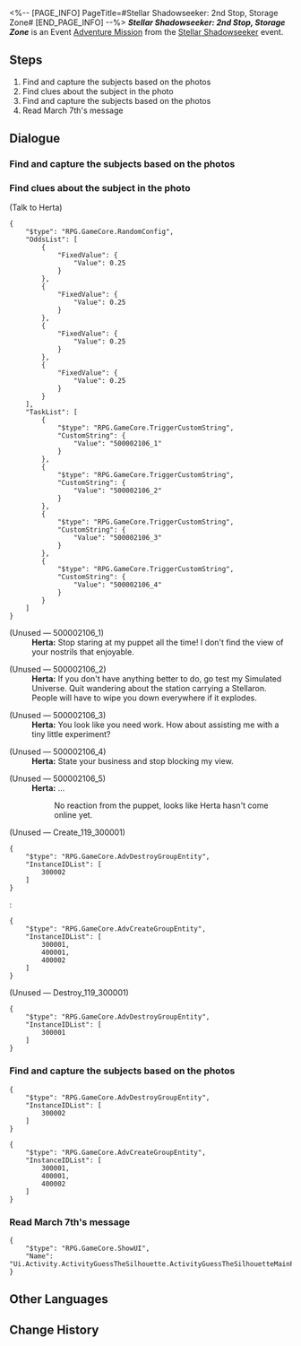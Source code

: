 <%-- [PAGE_INFO]
PageTitle=#Stellar Shadowseeker: 2nd Stop, Storage Zone#
[END_PAGE_INFO] --%>
{{Stub|Dialogue.}}
{{Mission Infobox
|id            = 8002102
|title         = 
|image         = <!--Mission Stellar Shadowseeker 2nd Stop, Storage Zone.png-->
|type          = Adventure
|event_name    = Stellar Shadowseeker
|chapter       = 
|requirements  = 
* Reach [[Trailblaze Level]] 21
* [[Adventure Mission]] ''[[Stellar Shadowseeker: 1st Stop, Master Control Zone]]'' completed
|summary       = <!--official mission summary from Fate's Atlas-->
|characters    = Herta; Trailblazer
|startLocation = [[Herta Space Station]] - [[Storage Zone]]
|world         = Herta Space Station
|area          = Storage Zone
|prev          = Stellar Shadowseeker: 1st Stop, Master Control Zone
|next          = Stellar Shadowseeker: 3rd Stop, Supply Zone
|rewards       = Stellar Jade*70; Refined Aether*4; Arrow of the Demon Slayer*3; Credit*40,000
}}
'''''Stellar Shadowseeker: 2nd Stop, Storage Zone''''' is an Event [[Adventure Mission]] from the [[Stellar Shadowseeker]] event.

==Steps==
# Find and capture the subjects based on the photos
# Find clues about the subject in the photo
# Find and capture the subjects based on the photos
# Read March 7th's message

<!--
==Gameplay Notes==

--><!--
==Trial Character==

-->
==Dialogue==
{{Stub Dialogue}}

===Find and capture the subjects based on the photos{{subst:void|<!--800210201-->}}===
{{Mission Description|type=adventure|location=Storage Zone|The shadowy object in the photo looks somewhat familiar. It must be something from the Storage Zone...}}
{{Dialogue Start}}
{{Dialogue End}}

===Find clues about the subject in the photo{{subst:void|<!--800210203-->}}===
{{Dialogue Start}}


;(Talk to Herta)
<pre>{
	"$type": "RPG.GameCore.RandomConfig",
	"OddsList": [
		{
			"FixedValue": {
				"Value": 0.25
			}
		},
		{
			"FixedValue": {
				"Value": 0.25
			}
		},
		{
			"FixedValue": {
				"Value": 0.25
			}
		},
		{
			"FixedValue": {
				"Value": 0.25
			}
		}
	],
	"TaskList": [
		{
			"$type": "RPG.GameCore.TriggerCustomString",
			"CustomString": {
				"Value": "500002106_1"
			}
		},
		{
			"$type": "RPG.GameCore.TriggerCustomString",
			"CustomString": {
				"Value": "500002106_2"
			}
		},
		{
			"$type": "RPG.GameCore.TriggerCustomString",
			"CustomString": {
				"Value": "500002106_3"
			}
		},
		{
			"$type": "RPG.GameCore.TriggerCustomString",
			"CustomString": {
				"Value": "500002106_4"
			}
		}
	]
}</pre>
;(Unused &mdash; 500002106_1)
:'''Herta:''' Stop staring at my puppet all the time! I don't find the view of your nostrils that enjoyable.

;(Unused &mdash; 500002106_2)
:'''Herta:''' If you don't have anything better to do, go test my Simulated Universe. Quit wandering about the station carrying a Stellaron. People will have to wipe you down everywhere if it explodes.

;(Unused &mdash; 500002106_3)
:'''Herta:''' You look like you need work. How about assisting me with a tiny little experiment?

;(Unused &mdash; 500002106_4)
:'''Herta:''' State your business and stop blocking my view.

;(Unused &mdash; 500002106_5)
:'''Herta:''' ...
::No reaction from the puppet, looks like Herta hasn't come online yet.

;(Unused &mdash; Create_119_300001)
<pre>{
	"$type": "RPG.GameCore.AdvDestroyGroupEntity",
	"InstanceIDList": [
		300002
	]
}</pre>
:<pre>{
	"$type": "RPG.GameCore.AdvCreateGroupEntity",
	"InstanceIDList": [
		300001,
		400001,
		400002
	]
}</pre>

;(Unused &mdash; Destroy_119_300001)
<pre>{
	"$type": "RPG.GameCore.AdvDestroyGroupEntity",
	"InstanceIDList": [
		300001
	]
}</pre>
{{Dialogue End}}

===Find and capture the subjects based on the photos{{subst:void|<!--800210202-->}}===
{{Dialogue Start}}
<pre>{
	"$type": "RPG.GameCore.AdvDestroyGroupEntity",
	"InstanceIDList": [
		300002
	]
}</pre>
<pre>{
	"$type": "RPG.GameCore.AdvCreateGroupEntity",
	"InstanceIDList": [
		300001,
		400001,
		400002
	]
}</pre>
{{Dialogue End}}

===Read March 7th's message{{subst:void|<!--800210204-->}}===
{{Dialogue Start}}
<pre>{
	"$type": "RPG.GameCore.ShowUI",
	"Name": "Ui.Activity.ActivityGuessTheSilhouette.ActivityGuessTheSilhouetteMainPage"
}</pre>
{{Dialogue End}}

==Other Languages==
{{Other Languages
|en   = Stellar Shadowseeker: 2nd Stop, Storage Zone
|zhs  = 星旅寻影•第二站•收容舱段
|zht  = 星旅尋影•第二站•收容艙段
|ja   = 星々の影を探して・2駅目・収容部分
|ko   = 그림자를 찾는 별의 여정•두 번째 역•보관 캐빈
|es   = Fotografías estelares, 2.ª parada: zona de almacenamiento
|fr   = Sur la piste des ombres des étoiles&nbsp;: 2e arrêt, Zone de stockage
|ru   = Искатели теней: Вторая остановка - Зона хранения
|th   = ท่องดาราเฟ้นเงา: สถานีที่ 2 - Storage Zone
|vi   = Tìm Ảnh Hành Trình Sao: Trạm Thứ 2, Khoang Thu Dung
|de   = Stellarer Schattensucher: Zweiter Halt – Lagerzone
|id   = Penjelajah Bayangan Bintang: Perhentian 2 - Storage Zone
|pt   = Sombrio Estelar: 2ª Parada, Zona de Armazenamento
}}

==Change History==
{{Change History|1.5}}
